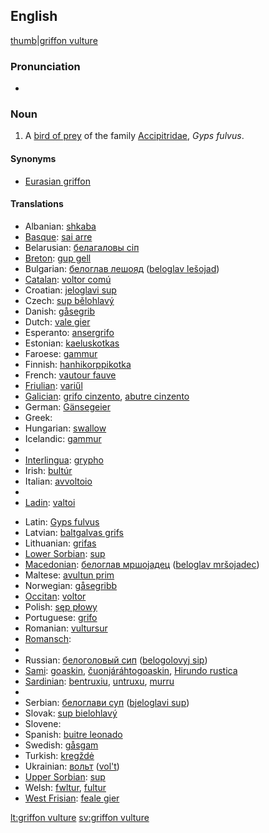 ==English==
{{wikipedia}}
[[image:Eagle bokeh II.jpg|thumb|griffon vulture]]

===Pronunciation===
* {{IPA|/'gɻɪfɒn'vʌlʧəɻ/}}

===Noun===
{{en-noun|sg=[[griffon]] [[vulture]]}}

# A [[bird of prey]] of the family [[Accipitridae]], ''Gyps fulvus''.

====Synonyms====
* [[Eurasian griffon]]
{{clear}}

====Translations====
{{trans-top|''Gyps fulvus''}}
* Albanian: [[shkaba]]
* [[Basque]]: [[sai arre]]
* Belarusian: [[белагаловы сіп]]
* [[Breton]]: [[gup gell]]
* Bulgarian: [[белоглав лешояд]] ([[beloglav lešojad]])
* [[Catalan]]: [[voltor comú]]
* Croatian: [[jeloglavi sup]]
* Czech: [[sup bělohlavý]]
* Danish: [[gåsegrib]]
* Dutch: [[vale gier]] {{m}}
* Esperanto: [[ansergrifo]]
* Estonian: [[kaeluskotkas]]
* Faroese: [[gammur]]
* Finnish: [[hanhikorppikotka]]
* French: [[vautour fauve]] {{m}}
* [[Friulian]]: [[variűl]]
* [[Galician]]: [[grifo cinzento]], [[abutre cinzento]]
* German: [[Gänsegeier]] {{m}}
* Greek: {{t|el|όρνιο|tr=órnio|sc=Grek}}
* Hungarian: [[swallow]]
* Icelandic: [[gammur]]
* {{trreq|Indonesian}}
* [[Interlingua]]: [[grypho]] {{m}}
* Irish: [[bultúr]]
* Italian: [[avvoltoio]]
* {{trreq|Japanese}}
* [[Ladin]]: [[valtoi]]
{{trans-mid}}
* Latin: [[Gyps fulvus]]
* Latvian: [[baltgalvas grifs]]
* Lithuanian: [[grifas]]
* [[Lower Sorbian]]: [[sup]]
* [[Macedonian]]: [[белоглав мршоjадец]] ([[beloglav mršojadec]])
* Maltese: [[avultun prim]]
* Norwegian: [[gåsegribb]]
* [[Occitan]]: [[voltor]]
* Polish: [[sęp płowy]]
* Portuguese: [[grifo]] {{m}}
* Romanian: [[vultursur]]
* [[Romansch]]: {{t|rm|tschess cularin}}
* {{trreq|Romany}}
* Russian: [[белоголовый сип]] ([[belogolovyj sip]]) '' ''
* [[Sami]]: [[goaskin]], [[čuonjáráhtogoaskin]], [[Hirundo rustica]]
* [[Sardinian]]: [[bentruxiu]], [[untruxu]], [[murru]]
* {{trreq|Scottish}}
* Serbian: [[белоглави суп]] ([[bjeloglavi sup]])
* Slovak: [[sup bielohlavý]]
* Slovene: {{t|sl|beloglavi jastreb}}
* Spanish: [[buitre leonado]] {{m}}
* Swedish: [[gåsgam]]
* Turkish: [[kregždė]]
* Ukrainian: [[вольт]] ([[vol't]])
* [[Upper Sorbian]]: [[sup]]
* Welsh: [[fwltur]], [[fultur]]
* [[West Frisian]]: [[feale gier]]
{{trans-bottom}}

[[lt:griffon vulture]]
[[sv:griffon vulture]]
